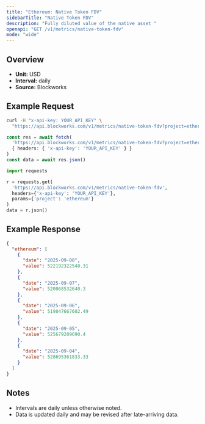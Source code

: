 ```yaml
---
title: "Ethereum: Native Token FDV"
sidebarTitle: "Native Token FDV"
description: "Fully diluted value of the native asset "
openapi: "GET /v1/metrics/native-token-fdv"
mode: "wide"
---
```


## Overview

- **Unit:** USD
- **Interval:** daily
- **Source:** Blockworks

## Example Request

<CodeGroup>

```bash cURL
curl -H "x-api-key: YOUR_API_KEY" \
  "https://api.blockworks.com/v1/metrics/native-token-fdv?project=ethereum"
```

```typescript TypeScript
const res = await fetch(
  'https://api.blockworks.com/v1/metrics/native-token-fdv?project=ethereum',
  { headers: { 'x-api-key': 'YOUR_API_KEY' } }
)
const data = await res.json()
```

```python Python
import requests

r = requests.get(
  'https://api.blockworks.com/v1/metrics/native-token-fdv',
  headers={'x-api-key': 'YOUR_API_KEY'},
  params={'project': 'ethereum'}
)
data = r.json()
```

</CodeGroup>

## Example Response

```json
{
  "ethereum": [
    {
      "date": "2025-09-08",
      "value": 522192322540.31
    },
    {
      "date": "2025-09-07",
      "value": 520068532640.3
    },
    {
      "date": "2025-09-06",
      "value": 519847667602.49
    },
    {
      "date": "2025-09-05",
      "value": 525679209690.4
    },
    {
      "date": "2025-09-04",
      "value": 528695361833.33
    }
  ]
}
```

## Notes
- Intervals are daily unless otherwise noted.
- Data is updated daily and may be revised after late-arriving data.
